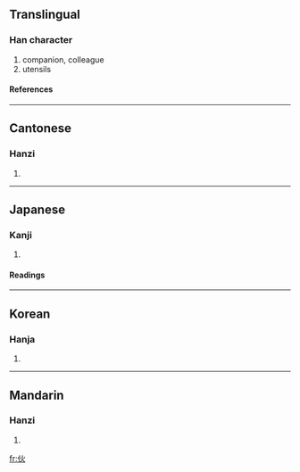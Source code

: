 {{see|夥}}

==Translingual==
===Han character===
{{Han char|rad=人|as=04|sn=6|four=2928<sub>0</sub>|canj=人火 (OF)}}
# companion, colleague
# utensils
====References====
{{Han ref|kx=0096.121|dkj=00457|dj=0204.090|hdz=10126.030|uh=4F19|ud=20249|bh=A5EB|bd=42475}}
----
==Cantonese==
===Hanzi===
{{yue-hanzi|jyut=|y=fo2}}
# {{defn|Cantonese}}
----
==Japanese==
===Kanji===
{{ja-kanji|grade=|rs=人04}}
# {{defn|Japanese}}
====Readings====
{{ja-readings|on=[[か]] (ka)|kun=[[ひ]] (hi), [[ほ]] (ho)}}
----
==Korean==
===Hanja===
{{ko-hanja|hangeul=화|rv=hwa|mr=hwa}}
# {{defn|Korean}}
----
==Mandarin==
===Hanzi===
{{cmn-hanzi|pin=[[huǒ]] (huo3)|wg=huo<sup>3</sup>}}
# {{defn|Mandarin}}

[[fr:伙]]